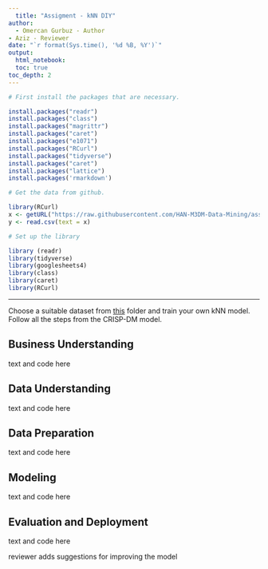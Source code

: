 ---
  title: "Assigment - kNN DIY"
author:
  - Omercan Gurbuz - Author
- Aziz - Reviewer
date: "`r format(Sys.time(), '%d %B, %Y')`"
output:
  html_notebook:
  toc: true
toc_depth: 2 
---
  
  
 ```{r}


# First install the packages that are necessary.

install.packages("readr")
install.packages("class")
install.packages("magrittr")
install.packages("caret")
install.packages("e1071")
install.packages("RCurl")
install.packages("tidyverse")
install.packages("caret")
install.packages("lattice")
install.packages('rmarkdown')

# Get the data from github.

library(RCurl)
x <- getURL("https://raw.githubusercontent.com/HAN-M3DM-Data-Mining/assignments/master/datasets/KNN-hcvdat0.csv")
y <- read.csv(text = x)

# Set up the library

library (readr)
library(tidyverse)
library(googlesheets4)
library(class)
library(caret)
library(RCurl)
```

---
  
  Choose a suitable dataset from [this](https://github.com/HAN-M3DM-Data-Mining/assignments/tree/master/datasets) folder and train  your own kNN model. Follow all the steps from the CRISP-DM model.


## Business Understanding
text and code here

## Data Understanding
text and code here

## Data Preparation
text and code here

## Modeling
text and code here

## Evaluation and Deployment
text and code here

reviewer adds suggestions for improving the model